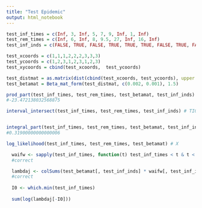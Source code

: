 ```yaml
---
title: "Test Epidemic"
output: html_notebook
---
```


```r

test_inf_times = c(Inf, 3, Inf, 5, 7, 9, Inf, 1, Inf)
test_rem_times = c(Inf, 6, Inf, 8, 9.5, 27, Inf, 16, Inf)
test_inf_inds = c(FALSE, TRUE, FALSE, TRUE, TRUE, TRUE, FALSE, TRUE, FALSE)

test_xcoords = c(1,1,1,2,2,2,3,3,3)
test_ycoords = c(1,2,3,1,2,3,1,2,3)
test_xycoords = cbind(test_xcoords,  test_ycoords)

test_distmat = as.matrix(dist(cbind(test_xcoords, test_ycoords), upper = T))
test_betamat = Beta_mat_form(test_distmat, c(0.002, 0.001), 1.5)

```

```r

prod_part(test_inf_times, test_rem_times, test_betamat, test_inf_inds) # X
#-23.472138032568875

interval_intersect(test_inf_times, test_rem_times, test_inf_inds) # TICK


integral_part(test_inf_times, test_rem_times, test_betamat, test_inf_inds) # TICK
#0.31900000000000006

log_likelihood(test_inf_times, test_rem_times, test_betamat) # X

```

```r
  waifw <- sapply(test_inf_times, function(t) test_inf_times < t & t < test_rem_times)
  #correct

  lambdaj <- colSums(test_betamat[, test_inf_inds] * waifw[, test_inf_inds])
  #correct
  
  I0 <- which.min(test_inf_times)
  
  sum(log(lambdaj[-I0]))
```
















